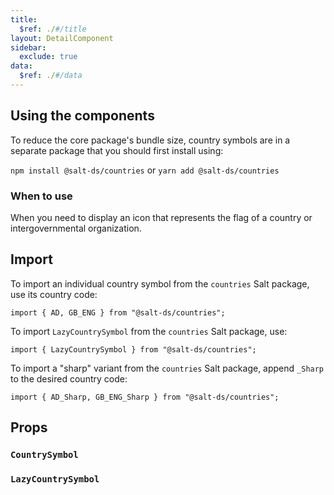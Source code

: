 ```yaml
---
title:
  $ref: ./#/title
layout: DetailComponent
sidebar:
  exclude: true
data:
  $ref: ./#/data
---
```


## Using the components

To reduce the core package's bundle size, country symbols are in a separate package that you should first install using:

`npm install @salt-ds/countries` or `yarn add @salt-ds/countries`

### When to use

When you need to display an icon that represents the flag of a country or intergovernmental organization.

## Import

To import an individual country symbol from the `countries` Salt package, use its country code:

```
import { AD, GB_ENG } from "@salt-ds/countries";
```

To import `LazyCountrySymbol` from the `countries` Salt package, use:

```
import { LazyCountrySymbol } from "@salt-ds/countries";
```

To import a "sharp" variant from the `countries` Salt package, append `_Sharp` to the desired country code:

```
import { AD_Sharp, GB_ENG_Sharp } from "@salt-ds/countries";
```

## Props

### `CountrySymbol`

<PropsTable packageName="countries" componentName="CountrySymbol" />

### `LazyCountrySymbol`

<PropsTable packageName="countries" componentName="LazyCountrySymbol" />
